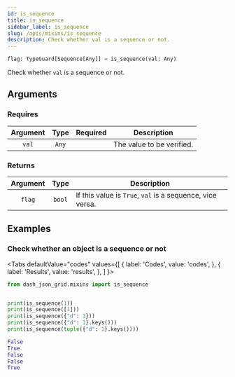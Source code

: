 ```yaml
---
id: is_sequence
title: is_sequence
sidebar_label: is_sequence
slug: /apis/mixins/is_sequence
description: Check whether val is a sequence or not.
---
```





<APITopBar type="func" isPrivate={true} source="mixins.is_sequence" />

```python
flag: TypeGuard[Sequence[Any]] = is_sequence(val: Any)
```

Check whether `val` is a sequence or not.

## Arguments

### Requires

| Argument | Type  |             Required              | <center>Description</center> |
| :------: | :---: | :-------------------------------: | ---------------------------- |
|  `val`   | `Any` | <InlineIcon icon={vsiCheckIcon}/> | The value to be verified.    |

### Returns

| Argument |  Type  | <center>Description</center>                              |
| :------: | :----: | :-------------------------------------------------------- |
|  `flag`  | `bool` | If this value is `True`, `val` is a sequence, vice versa. |

## Examples

### <IconObjType type="term"/> Check whether an object is a sequence or not

<Tabs
  defaultValue="codes"
  values={[
    { label: 'Codes', value: 'codes', },
    { label: 'Results', value: 'results', },
  ]
}>

<TabItem value="codes">

```python title="check_is_sequence.py" showLineNumbers
from dash_json_grid.mixins import is_sequence


print(is_sequence(1))
print(is_sequence([1]))
print(is_sequence({"d": 1}))
print(is_sequence({"d": 1}.keys()))
print(is_sequence(tuple({"d": 1}.keys())))
```

</TabItem>

<TabItem value="results">

```python
False
True
False
False
True
```

</TabItem>

</Tabs>
